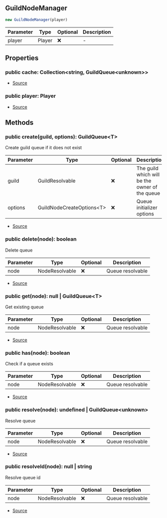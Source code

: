 ## GuildNodeManager

```typescript
new GuildNodeManager(player)
```
| Parameter | Type | Optional | Description |
| ----------- | ----------- | ----------- | ----------- |
| player | Player | ❌ | - |

## Properties
### public  cache: Collection\<string, GuildQueue\<unknown>>
- [Source](https://github.com/Androz2091/discord-player/blob/1a12f69/packages/discord-player/src/Structures/GuildNodeManager.ts#L38)
### public  player: Player
- [Source](https://github.com/Androz2091/discord-player/blob/1a12f69/packages/discord-player/src/Structures/GuildNodeManager.ts#L39)
## Methods
### public  create(guild, options): GuildQueue\<T>
Create guild queue if it does not exist




| Parameter | Type | Optional | Description |
| ----------- | ----------- | ----------- | ----------- |
| guild | GuildResolvable | ❌ | The guild which will be the owner of the queue |
| options | GuildNodeCreateOptions\<T> | ❌ | Queue initializer options |


- [Source](https://github.com/Androz2091/discord-player/blob/1a12f69/packages/discord-player/src/Structures/GuildNodeManager.ts#L46)
### public  delete(node): boolean
Delete queue




| Parameter | Type | Optional | Description |
| ----------- | ----------- | ----------- | ----------- |
| node | NodeResolvable | ❌ | Queue resolvable |


- [Source](https://github.com/Androz2091/discord-player/blob/1a12f69/packages/discord-player/src/Structures/GuildNodeManager.ts#L137)
### public  get(node): null \| GuildQueue\<T>
Get existing queue




| Parameter | Type | Optional | Description |
| ----------- | ----------- | ----------- | ----------- |
| node | NodeResolvable | ❌ | Queue resolvable |


- [Source](https://github.com/Androz2091/discord-player/blob/1a12f69/packages/discord-player/src/Structures/GuildNodeManager.ts#L117)
### public  has(node): boolean
Check if a queue exists




| Parameter | Type | Optional | Description |
| ----------- | ----------- | ----------- | ----------- |
| node | NodeResolvable | ❌ | Queue resolvable |


- [Source](https://github.com/Androz2091/discord-player/blob/1a12f69/packages/discord-player/src/Structures/GuildNodeManager.ts#L128)
### public  resolve(node): undefined \| GuildQueue\<unknown>
Resolve queue




| Parameter | Type | Optional | Description |
| ----------- | ----------- | ----------- | ----------- |
| node | NodeResolvable | ❌ | Queue resolvable |


- [Source](https://github.com/Androz2091/discord-player/blob/1a12f69/packages/discord-player/src/Structures/GuildNodeManager.ts#L156)
### public  resolveId(node): null \| string
Resolve queue id




| Parameter | Type | Optional | Description |
| ----------- | ----------- | ----------- | ----------- |
| node | NodeResolvable | ❌ | Queue resolvable |


- [Source](https://github.com/Androz2091/discord-player/blob/1a12f69/packages/discord-player/src/Structures/GuildNodeManager.ts#L168)